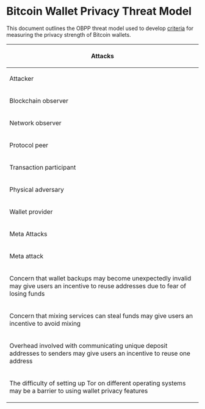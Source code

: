 =Bitcoin Wallet Privacy Threat Model=

This document outlines the OBPP threat model used to develop [[criteria.md|criteria]] for measuring the privacy strength of Bitcoin wallets.

{|
|-
!colspan="4"|Attacks
|-
!Attacker
!Attack
!Countermeasure
!Relevant Tests
|-
|rowspan="15"|Blockchain observer
|Link transactions to a single entity based on all of them containing inputs with a common address
|Avoid address reuse
|I A 1 a <br/> I A 2 a <br/> I A 2 b <br/> I B 1 a <br/> I B 3 a <br/> I B 3 b <br/> I C 2 a <br/> I C 2 b <br/> I C 2 c
|-
|rowspan="4"|Link outputs in a transaction to a single entity by detecting which output is a change output
|Randomize the position of the change output(s) in the output list
|I C 1 b
|-
|Select inputs such that the amount of change in the transaction is close to the size of the desired spend
|
|-
|Use multiple change outputs, and intentionally set the value of some outputs to values that resemble plausible spends
|
|-
|Avoid address reuse
|
|-
|rowspan="3"|Link outputs to a single entity based on them all being included as inputs in the same transaction
|Avoid using inputs from different addresses in the same transaction
|I C 2 a
|-
|Use mixing when sending transactions, and make non-mixed transactions resemble mixed transactions
|I C 1 a <br/> I D 1 a <br/> I D 2 a <br/> I D 2 b
|-
|Use the same type of script used for change output as for the desired spend when creating transactions
|I B 2 a
|-
|Link identities by observing that addresses associated with both identities are used as inputs in the same transaction
|Avoid constructing transactions that contain inputs from more than one identity/account
|III A 1 a <br/> III A 2 a <br/> III A 3 a
|-
|rowspan="4"|A blockchain observer can derive the type of wallet used to create a transaction by observing idiosyncrasies in the manner in which the transaction was composed, such as input/output ordering, output or fee size, or script composition.
|Use standardized ordering of inputs and outputs
|I C 1 b <br/> I C 1 c
|-
|Avoid routinely creating outputs that are identifiable by their size or script
|I E 1 a <br/> I E 2 a
|-
|Only create transactions which are compliant with BIP-62
|I C 1 e
|-
|Calculate fees using a method which is not recognizably unique to a particular client
|
|-
|Link related outputs and transactions by observing the m and n parameters of multisig transactions.
|Sign transactions using techniques that do not reveal the number of signers or keys involved in producing the signature.
|
|-
|Correlate transactions with out-of-band behavior by recording the time at which transactions are included in a block
|Introduce random delays before introducing new transactions to the network.
|
|-
|rowspan="23"|Network observer
|rowspan="3"|Link addresses belonging to a single user by observing information leaked by the wallet in the process of obtaining its relevant blockchain data from the network
|Obtain relevant blockchain data without making queries to other network participants OR
|II A 2 a
|-
|Only query one address at a time from a specific connection context OR
|II A 2 a <br/> II C 1 a
|-
|Query multiple addresses at once using a technique that returns false positives
|II A 2 a <br/> II C 1 a
|-
|Link addresses belonging to a single user by observing source IP address for relevant blockchain data queries
|Connect to the source of relevant blockchain data in a manner that does not leak the IP address of the requestor
|II A 1 a <br/> II A 3 a
|-
|rowspan="2"|Link addresses belonging to a single user by observing that multiple transactions enter the network from an origin point likely to belong to a single user.
|Route outgoing transactions via a method that does not reveal the IP address of the sender
|II B 1 a <br/> II B 3 a
|-
|Broadcast outgoing transactions in a manner that causes them to appear to have a network origin distinct from previously-broadcast transactions.
|
|-
|rowspan="2"|Link a transaction's input address(es) to a specific IP address by observing the first relay of a broadcasted transaction.
|Use mixing when sending transactions, and make non-mixed transactions resemble mixed transactions
|
|-
|Route outgoing transactions via a method that does not reveal the IP address of the sender
|
|-
|Reduce the false positive rate of filters by comparing how the filters received from a single client change over time
|If a filter requires an update, send the new filter to a different peer than the peer which has the old filter
|II A 2 b
|-
|Reduce the false positive rate of filters by comparing the transactions sent by a client with the filter they have sent
|Route outgoing transactions through a different route than through the peer which is providing relevant blockchain data
|II B 2 a
|-
|Link different identities based on a bloom/prefix filter or other query that matches blockchain data associated with multiple identities
|Use separate filters, provided to different peers, for each identity
|II C 1 a
|-
|Link different identities by observing that the same IP address is sending outgoing transactions associated with multiple identities
|Use separate routes for outgoing transactions associated with each identity
|II C 1 b
|-
|rowspan="2"|Temporally link transactions to a known IP address via side channel attacks based on wallet behavior
|Avoid leaking information about user behavior via observable network traffic
|II D 1 a
|-
|Avoid leaking information about recipients in transaction via an external network lookup
|II D 1 b
|-
|rowspan="2"|Derive the type of wallet used to create a transaction by passively observing idiosyncrasies in the interactive behaviour of the wallet
|Avoid using one distinctive user agent when connecting to the Bitcoin network
|II D 1 d
|-
|Avoid using a non-Bitcoin network protocol that leaks information about the type of client in use
|II D 1 c
|-
|Temporally correlate activity of a specific wallet across different connection sessions by observing idiosyncratic client wallet behavior which acts as a unique fingerprint.
|Avoid communicating state-based information to other entities which could be used to uniquely identify the client.
|
|-
|rowspan="1"|Correlate an IP address to a likely transaction participant by monitoring for queries (to a block explorer, etc) about specific recent transactions.
|Avoid performing queries to third party services regarding specific transactions in a manner which reveals the IP address of the user
|
|-
|Perform a transport-level MITM attack on a connection between the wallet and a source of server to obtain PII and/or insert malicious code into the communication between wallet and server
|Pin the expected public key/certificate in the client to prevent successful MITM attacks.
|
|-
|rowspan="2"|Identify an entity as a likely transaction participant by observing out-of-band notifications subsequent to a transaction generated by any participant and/or their wallet provider
|Do not transmit out-of-band notifications to a user when a transaction has been received OR
|
|-
|Transmit out-of-band notifications via a method that is not detectable to a network observer
|
|-
|Determine the change output of a transaction by observing different versions of it broadcast as part of an RBF process
|Avoid broadcasting more than one version of a transaction
|
|-
|Correlate transactions with out-of-band behavior by recording the time at which transactions enter the network
|Introduce random delays before introducing new transactions to the network.
|
|-
|rowspan="2"|Protocol peer
|Derive the type of wallet used to create a transaction by actively probing the wallet to discover idiosyncrasies in the interactive behaviour of the wallet
|
|
|-
|Derive the type of wallet used to create a transaction by observing the first hop IP address.
|Broadcast outgoing transactions in a manner that is not easily correlated to the wallet provider.
|
|-
|rowspan="5"|Transaction participant
|Collude with other transaction participants to infer a bitcoin user's behavior based on the flow of funds from one colluding entity, to the targeted user, to another colluding entity
|Use multiple identities/accounts to allow funds associated with one transaction participant to be kept apart from funds associated with a different transaction participant
|III A 1 a <br/> III A 1 b
|-
|Create transactions which create small outputs to previously-used addresses which tempt wallet clients with poor utxo selection and/or lack of coin control to merge inputs.
|Whenever an input is selected from a set of inputs with identical scripts, always include all inputs from that set in the transaction
|I C 1 d
|-
|Defeat attempts by users to mix their coins by participating in mixing transactions and collecting information which can be used to map inputs to outputs in the mixing transaction.
|Use mixing protocols which are secure against misbehavior by any participant
|I D 3 a <br/> III B 1 a
|-
|Require users to submit transactions and identification information to one or more another parties in order to complete the signing process.
|Do not require users to provide information to one or more other parties in order to complete the signing process in a way that allows the other parties to identify the source or destination of the transaction.
|
|-
|Monitor the past and future behavior of a user based on receiving payment instructions from that user (such as a master xpub) which leak enough information about how other senders have paid/will pay the same recipient to identify the relevant transactions.
|Avoid protocols for transferring payment instructions which leak information about transactions originating from entities other than the intended sender
|
|-
|rowspan="8"|Physical adversary
|rowspan="2"|Conduct physical surveillance, especially against mobile users, to get sensitive information from screen or contextually tie blockchain activity to visual activity
|Provide a GUI that resembles an application other than a Bitcoin wallet
|IV A 1 a
|-
|Before or when displaying it, warn users about the privacy consequences of sharing data that can allow parties who will not be participants in the relevant transactions to link them to the user.
|IV A 2 a
|-
|rowspan="4"|Detect the existence of a wallet on a device
|Install the application is such a way that it is not detectable unless user performs a series of actions unlikely to be duplicated by an unauthorized user
|IV B 2 b
|-
|The user can easily erase the application and all its metadata if the decide to stop using the wallet or device
|IV B 1 c <br/> IV B 1 d <br/> IV B 2 c <br/> IV B 2 d
|-
|If user loses physical control over the device, the wallet can be deleted via remote command
|IV B 2 a
|-
|Persistent wallet data is stored in a fashion that is not identifiable as belonging to a Bitcoin wallet
|IV B 2 e
|-
|rowspan="2"|Perform forensic analysis on a device, searching for sensitive information about a wallet
|Encrypt all public key in the wallet
|IV B 1 a
|-
|Encrypt all non-keypair wallet metadata
|IV B 1 b
|-
|rowspan="7"|Wallet provider
|Link addresses to a user by observing their backup files
|Use strictly local wallet backups, or encrypt remote wallet backups
|V A 2 a
|-
|Require personally identifying information in order to use the wallet
|Do not collect any personally identifying information from the user
|V B 1 a
|-
|rowspan="2"|Cause the wallet to transmit usage and/or debug data back to the provider which can be used to correlate transactions to a particular user.
|Only send debug information if users opt-in and are allowed to review the information before being sent
|V C 1 a <br/> V C 2 a
|-
|Transmit usage and/or debug data via a method that does not reveal the IP address or identity of the user
|V C 1 b
|-
|Hide adverse privacy behavior from users by not releasing the source code to the wallet client
|Provide non-obfuscated source code and build tools needed for the users to compile their own versions
|V D 1 a <br/> V D 2 a
|-
|Hide adverse privacy behavior from users by distributing binary versions of the wallet whose behavior differs from versions compiled from the public source code
|Provide a deterministic build system that allows users to verify that the binary version they have received was compiled from the public source code
|V D 2 b
|-
|Hide adverse privacy behavior from users by not disclosing or by misrepresenting privacy risks.
|
|
|-
!colspan="4"|Meta Attacks
|-
!colspan="2"|Meta attack
!Countermeasure
!Relevant Tests
|-
|rowspan="2" colspan="2"|Concern that wallet backups may become unexpectedly invalid may give users an incentive to reuse addresses due to fear of losing funds
|Use eternal backups
|V A 1 a <br/> V A 1 b
|-
|Proactively inform users when backups require an update
|V A 3 a
|-
|colspan="2"|Concern that mixing services can steal funds may give users an incentive to avoid mixing
|Use mixing methods that do not allow for theft of funds
|I D 2 a <br/> III B 1 b
|-
|colspan="2"|Overhead involved with communicating unique deposit addresses to senders may give users an incentive to reuse one address
|Use deposit addresses derived from a constant seed using ECDH (e.g. stealth addresses)
|I A 1 b <br/> I C 1 f
|-
|colspan="2"|The difficulty of setting up Tor on different operating systems may be a barrier to using wallet privacy features
|Create wallets that are easily usable on operating systems with built-in Tor support
|II E 1 a
|}
